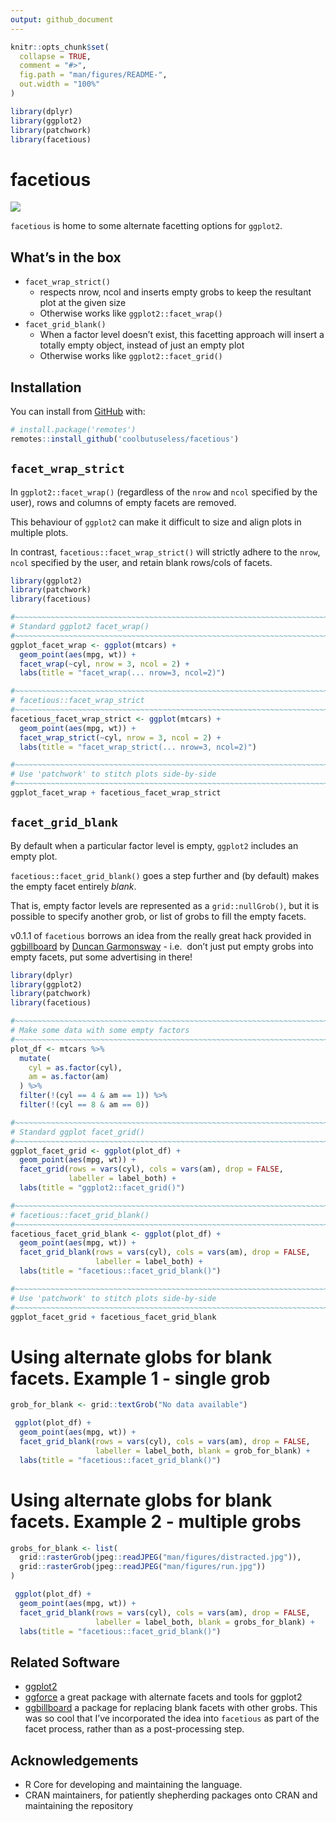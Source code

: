 ```yaml
---
output: github_document
---
```


<!-- README.md is generated from README.Rmd. Please edit that file -->

```r
knitr::opts_chunk$set(
  collapse = TRUE,
  comment = "#>",
  fig.path = "man/figures/README-",
  out.width = "100%"
)

library(dplyr)
library(ggplot2)
library(patchwork)
library(facetious)
```

# facetious

<!-- badges: start -->
![](https://img.shields.io/badge/cool-useless-green.svg)
<!-- badges: end -->

`facetious` is home to some alternate facetting options for `ggplot2`.


## What's in the box

* `facet_wrap_strict()`
    * respects nrow, ncol and inserts empty grobs to keep the resultant 
      plot at the given size
    * Otherwise works like `ggplot2::facet_wrap()`
* `facet_grid_blank()`
    * When a factor level doesn't exist, this facetting approach will insert
      a totally empty object, instead of just an empty plot
    * Otherwise works like `ggplot2::facet_grid()`

## Installation

You can install from [GitHub](https://github.com/coolbutuseless/facetious) with:

``` r
# install.package('remotes')
remotes::install_github('coolbutuseless/facetious')
```

## `facet_wrap_strict`

In `ggplot2::facet_wrap()` (regardless of the `nrow` and `ncol` specified by the user),
rows and columns of empty facets are removed.

This behaviour of `ggplot2` can make it difficult to size and align plots in multiple plots.

In contrast, `facetious::facet_wrap_strict()` will strictly adhere to the `nrow`, `ncol`
specified by the user, and retain blank rows/cols of facets.

```r
library(ggplot2)
library(patchwork)
library(facetious)

#~~~~~~~~~~~~~~~~~~~~~~~~~~~~~~~~~~~~~~~~~~~~~~~~~~~~~~~~~~~~~~~~~~~~~~~~~~~~~
# Standard ggplot2 facet_wrap()
#~~~~~~~~~~~~~~~~~~~~~~~~~~~~~~~~~~~~~~~~~~~~~~~~~~~~~~~~~~~~~~~~~~~~~~~~~~~~~
ggplot_facet_wrap <- ggplot(mtcars) +
  geom_point(aes(mpg, wt)) + 
  facet_wrap(~cyl, nrow = 3, ncol = 2) + 
  labs(title = "facet_wrap(... nrow=3, ncol=2)")

#~~~~~~~~~~~~~~~~~~~~~~~~~~~~~~~~~~~~~~~~~~~~~~~~~~~~~~~~~~~~~~~~~~~~~~~~~~~~~
# facetious::facet_wrap_strict
#~~~~~~~~~~~~~~~~~~~~~~~~~~~~~~~~~~~~~~~~~~~~~~~~~~~~~~~~~~~~~~~~~~~~~~~~~~~~~
facetious_facet_wrap_strict <- ggplot(mtcars) +
  geom_point(aes(mpg, wt)) + 
  facet_wrap_strict(~cyl, nrow = 3, ncol = 2) + 
  labs(title = "facet_wrap_strict(... nrow=3, ncol=2)")

#~~~~~~~~~~~~~~~~~~~~~~~~~~~~~~~~~~~~~~~~~~~~~~~~~~~~~~~~~~~~~~~~~~~~~~~~~~~~~
# Use 'patchwork' to stitch plots side-by-side
#~~~~~~~~~~~~~~~~~~~~~~~~~~~~~~~~~~~~~~~~~~~~~~~~~~~~~~~~~~~~~~~~~~~~~~~~~~~~~
ggplot_facet_wrap + facetious_facet_wrap_strict
```


## `facet_grid_blank`

By default when a particular factor level is empty, `ggplot2` includes an empty
plot.

`facetious::facet_grid_blank()` goes a step further and (by default) makes the
empty facet entirely *blank*.

That is, empty factor levels are represented as a `grid::nullGrob()`, but it is
possible to specify another grob, or list of grobs to fill the empty facets.

v0.1.1 of `facetious` borrows an idea from the really great hack provided in 
[ggbillboard](https://github.com/nacnudus/ggbillboard) by [Duncan Garmonsway](https://twitter.com/nacnudus) - i.e. 
don't just put empty grobs into empty facets, put some advertising in there! 

```r
library(dplyr)
library(ggplot2)
library(patchwork)
library(facetious)

#~~~~~~~~~~~~~~~~~~~~~~~~~~~~~~~~~~~~~~~~~~~~~~~~~~~~~~~~~~~~~~~~~~~~~~~~~~~~~
# Make some data with some empty factors
#~~~~~~~~~~~~~~~~~~~~~~~~~~~~~~~~~~~~~~~~~~~~~~~~~~~~~~~~~~~~~~~~~~~~~~~~~~~~~
plot_df <- mtcars %>%
  mutate(
    cyl = as.factor(cyl),
    am = as.factor(am)
  ) %>%
  filter(!(cyl == 4 & am == 1)) %>%
  filter(!(cyl == 8 & am == 0))

#~~~~~~~~~~~~~~~~~~~~~~~~~~~~~~~~~~~~~~~~~~~~~~~~~~~~~~~~~~~~~~~~~~~~~~~~~~~~~
# Standard ggplot facet_grid()
#~~~~~~~~~~~~~~~~~~~~~~~~~~~~~~~~~~~~~~~~~~~~~~~~~~~~~~~~~~~~~~~~~~~~~~~~~~~~~
ggplot_facet_grid <- ggplot(plot_df) +
  geom_point(aes(mpg, wt)) +
  facet_grid(rows = vars(cyl), cols = vars(am), drop = FALSE,
             labeller = label_both) +
  labs(title = "ggplot2::facet_grid()")

#~~~~~~~~~~~~~~~~~~~~~~~~~~~~~~~~~~~~~~~~~~~~~~~~~~~~~~~~~~~~~~~~~~~~~~~~~~~~~
# facetious::facet_grid_blank()
#~~~~~~~~~~~~~~~~~~~~~~~~~~~~~~~~~~~~~~~~~~~~~~~~~~~~~~~~~~~~~~~~~~~~~~~~~~~~~
facetious_facet_grid_blank <- ggplot(plot_df) +
  geom_point(aes(mpg, wt)) +
  facet_grid_blank(rows = vars(cyl), cols = vars(am), drop = FALSE, 
                   labeller = label_both) +
  labs(title = "facetious::facet_grid_blank()")

#~~~~~~~~~~~~~~~~~~~~~~~~~~~~~~~~~~~~~~~~~~~~~~~~~~~~~~~~~~~~~~~~~~~~~~~~~~~~~
# Use 'patchwork' to stitch plots side-by-side
#~~~~~~~~~~~~~~~~~~~~~~~~~~~~~~~~~~~~~~~~~~~~~~~~~~~~~~~~~~~~~~~~~~~~~~~~~~~~~
ggplot_facet_grid + facetious_facet_grid_blank
```

# Using alternate globs for blank facets. Example 1 - single grob


```r
grob_for_blank <- grid::textGrob("No data available")

 ggplot(plot_df) +
  geom_point(aes(mpg, wt)) +
  facet_grid_blank(rows = vars(cyl), cols = vars(am), drop = FALSE, 
                   labeller = label_both, blank = grob_for_blank) +
  labs(title = "facetious::facet_grid_blank()")

```


# Using alternate globs for blank facets. Example 2 - multiple grobs

```r
grobs_for_blank <- list(
  grid::rasterGrob(jpeg::readJPEG("man/figures/distracted.jpg")),
  grid::rasterGrob(jpeg::readJPEG("man/figures/run.jpg"))
)

 ggplot(plot_df) +
  geom_point(aes(mpg, wt)) +
  facet_grid_blank(rows = vars(cyl), cols = vars(am), drop = FALSE, 
                   labeller = label_both, blank = grobs_for_blank) +
  labs(title = "facetious::facet_grid_blank()")

```


## Related Software

* [ggplot2](https://cran.r-project.org/package=ggplot2)
* [ggforce](https://cran.r-project.org/package=ggforce) a great package with alternate facets and
  tools for ggplot2
* [ggbillboard](https://github.com/nacnudus/ggbillboard) a package for replacing
  blank facets with other grobs.  This was so cool that I've incorporated the 
  idea into `facetious` as part of the facet process, rather than as a post-processing
  step.

## Acknowledgements

* R Core for developing and maintaining the language.
* CRAN maintainers, for patiently shepherding packages onto CRAN and maintaining
  the repository
